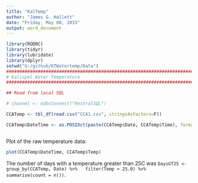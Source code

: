 ```yaml
---
title: "KalTemp"
author: "James G. Hallett"
date: "Friday, May 08, 2015"
output: word_document
---
```




```r
library(RODBC)
library(tidyr)
library(lubridate)
library(dplyr)
setwd("G:/github/KTWatertemp/Data")
#####################################################################################
# Kalispel Water Temperature
#####################################################################################

## Read from local SQL

# channel <- odbcConnect("KestralSQL")

CCATemp <- tbl_df(read.csv("CCA1.csv", stringsAsFactors=F))

CCATemp$DateTime <- as.POSIXct(paste(CCATemp$Date, CCATemp$Time), format="%m/%d/%Y %I:%M:%S %p")



```

Plot of the raw temperature data:

```r
plot(CCATemp$DateTime, CCATemp$Temp)
```
The number of days with a temperature greater than 25C was `DaysGT25 <- group_by(CCATemp, Date) %>%
  filter(Temp > 25.0) %>%
  summarise(count = n())`.


